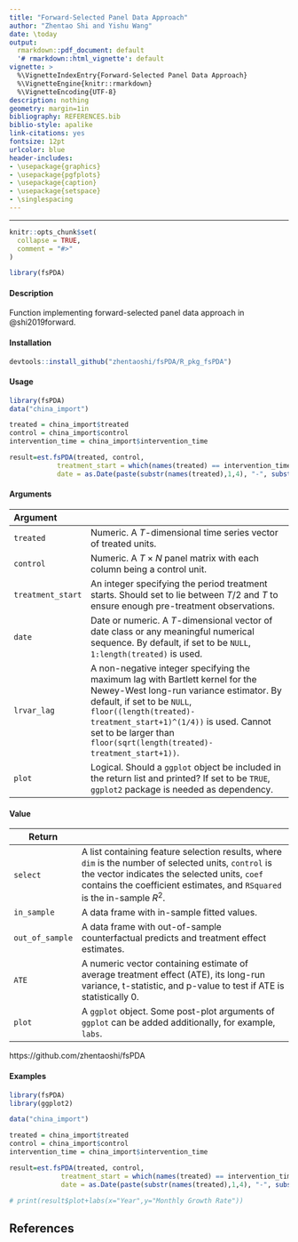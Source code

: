 ```yaml
---
title: "Forward-Selected Panel Data Approach"
author: "Zhentao Shi and Yishu Wang"
date: \today
output:
  rmarkdown::pdf_document: default
  '# rmarkdown::html_vignette': default
vignette: >
  %\VignetteIndexEntry{Forward-Selected Panel Data Approach}
  %\VignetteEngine{knitr::rmarkdown}
  %\VignetteEncoding{UTF-8}
description: nothing
geometry: margin=1in
bibliography: REFERENCES.bib
biblio-style: apalike
link-citations: yes
fontsize: 12pt
urlcolor: blue
header-includes:
- \usepackage{graphics}
- \usepackage{pgfplots}
- \usepackage{caption}
- \usepackage{setspace}
- \singlespacing
---  
```

  
  
---

```r
knitr::opts_chunk$set(
  collapse = TRUE,
  comment = "#>"
)
```

```r
library(fsPDA)
```



#### Description

Function implementing forward-selected panel data approach in @shi2019forward.

#### Installation

```r
devtools::install_github("zhentaoshi/fsPDA/R_pkg_fsPDA")
```

#### Usage

```r
library(fsPDA)
data("china_import")

treated = china_import$treated
control = china_import$control
intervention_time = china_import$intervention_time

result=est.fsPDA(treated, control,
            treatment_start = which(names(treated) == intervention_time),
            date = as.Date(paste(substr(names(treated),1,4), "-", substr(names(treated), 5, 6), "-01", sep="")))
```

#### Arguments

| Argument          |                                                              |
| :---------------- | ------------------------------------------------------------ |
| `treated`         | Numeric. A $T$-dimensional time series vector of treated units. |
| `control`         | Numeric. A $T\times N$ panel matrix with each column being a control unit. |
| `treatment_start` | An integer specifying the period treatment starts. Should set to lie between $T/2$ and $T$ to ensure enough pre-treatment observations. |
| `date`            | Date or numeric. A $T$-dimensional vector of date class or any meaningful numerical sequence. By default, if set to be `NULL`, `1:length(treated)` is used. |
| `lrvar_lag`       | A non-negative integer specifying the maximum lag with Bartlett kernel for the Newey-West long-run variance estimator. By default, if set to be `NULL`, `floor((length(treated)-treatment_start+1)^(1/4))` is used. Cannot set to be larger than `floor(sqrt(length(treated)-treatment_start+1))`. |
| `plot`            | Logical. Should a `ggplot` object be included in the return list and printed? If set to be `TRUE`, `ggplot2` package is needed as dependency. |

#### Value

| Return          |                                                              |
| --------------- | ------------------------------------------------------------ |
| `select`        | A list containing feature selection results, where `dim` is the number of selected units, `control` is the vector indicates the selected units, `coef` contains the coefficient estimates, and `RSquared` is the in-sample $R^2$. |
| `in_sample`     | A data frame with in-sample fitted values.                   |
| `out_of_sample` | A data frame with out-of-sample counterfactual predicts and treatment effect estimates. |
| `ATE`           | A numeric vector containing estimate of average treatment effect (ATE), its long-run variance, t-statistic, and p-value to test if ATE is statistically 0. |
| `plot`          | A `ggplot` object. Some post-plot arguments of `ggplot` can be added additionally, for example, `labs`. |


https://github.com/zhentaoshi/fsPDA

#### Examples

```r
library(fsPDA)
library(ggplot2)

data("china_import")

treated = china_import$treated
control = china_import$control
intervention_time = china_import$intervention_time

result=est.fsPDA(treated, control,
             treatment_start = which(names(treated) == intervention_time),
             date = as.Date(paste(substr(names(treated),1,4), "-", substr(names(treated), 5, 6), "-01", sep="")))

# print(result$plot+labs(x="Year",y="Monthly Growth Rate"))
```


## References
